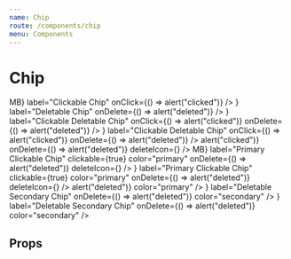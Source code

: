 ```yaml
---
name: Chip
route: /components/chip
menu: Components
---
```



# Chip

<Playground>
  <Flex flexWrap="wrap">
    <Chip m={1} label="Basic Chip" />
    <Chip
      m={1}
      avatar={<Avatar>MB</Avatar>}
      label="Clickable Chip"
      onClick={() => alert("clicked")}
    />
    <Chip
      m={1}
      avatar={<Avatar alt="Natacha" src={image} />}
      label="Deletable Chip"
      onDelete={() => alert("deleted")}
    />
    <Chip
      m={1}
      avatar={
        <Avatar>
          <FaceIcon />
        </Avatar>
      }
      label="Clickable Deletable Chip"
      onClick={() => alert("clicked")}
      onDelete={() => alert("deleted")}
    />
    <Chip
      m={1}
      icon={<FaceIcon />}
      label="Clickable Deletable Chip"
      onClick={() => alert("clicked")}
      onDelete={() => alert("deleted")}
    />
    <Chip
      m={1}
      label="Custom delete icon Chip"
      onClick={() => alert("clicked")}
      onDelete={() => alert("deleted")}
      deleteIcon={<DoneIcon />}
    />
    <Chip
      m={1}
      label="Clickable Link Chip"
      component="a"
      href="#chip"
      clickable
    />
    <Chip
      m={1}
      avatar={<Avatar>MB</Avatar>}
      label="Primary Clickable Chip"
      clickable={true}
      color="primary"
      onDelete={() => alert("deleted")}
      deleteIcon={<DoneIcon />}
    />
    <Chip
      m={1}
      icon={<FaceIcon />}
      label="Primary Clickable Chip"
      clickable={true}
      color="primary"
      onDelete={() => alert("deleted")}
      deleteIcon={<DoneIcon />}
    />
    <Chip
      m={1}
      label="Deletable Primary Chip"
      onDelete={() => alert("deleted")}
      color="primary"
    />
    <Chip
      m={1}
      avatar={
        <Avatar>
          <FaceIcon />
        </Avatar>
      }
      label="Deletable Secondary Chip"
      onDelete={() => alert("deleted")}
      color="secondary"
    />
    <Chip
      m={1}
      icon={<FaceIcon />}
      label="Deletable Secondary Chip"
      onDelete={() => alert("deleted")}
      color="secondary"
    />
  </Flex>
</Playground>

## Props

<Props of={Chip} />
